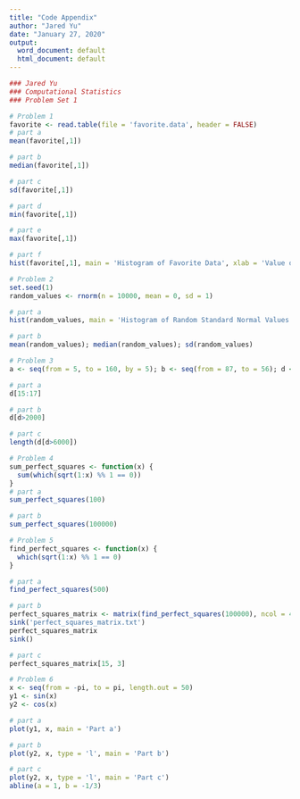 ```yaml
---
title: "Code Appendix"
author: "Jared Yu"
date: "January 27, 2020"
output:
  word_document: default
  html_document: default
---
```


```r
### Jared Yu
### Computational Statistics
### Problem Set 1

# Problem 1
favorite <- read.table(file = 'favorite.data', header = FALSE)
# part a
mean(favorite[,1])

# part b
median(favorite[,1])

# part c
sd(favorite[,1])

# part d
min(favorite[,1])

# part e
max(favorite[,1])

# part f
hist(favorite[,1], main = 'Histogram of Favorite Data', xlab = 'Value of Favorite')

# Problem 2
set.seed(1)
random_values <- rnorm(n = 10000, mean = 0, sd = 1)

# part a
hist(random_values, main = 'Histogram of Random Standard Normal Values', xlab = 'Value of Random Data')

# part b
mean(random_values); median(random_values); sd(random_values)

# Problem 3
a <- seq(from = 5, to = 160, by = 5); b <- seq(from = 87, to = 56); d <- a * b

# part a
d[15:17]

# part b
d[d>2000]

# part c
length(d[d>6000])

# Problem 4
sum_perfect_squares <- function(x) {
  sum(which(sqrt(1:x) %% 1 == 0))
}
# part a
sum_perfect_squares(100)

# part b
sum_perfect_squares(100000)

# Problem 5
find_perfect_squares <- function(x) {
  which(sqrt(1:x) %% 1 == 0)
}

# part a
find_perfect_squares(500)

# part b
perfect_squares_matrix <- matrix(find_perfect_squares(100000), ncol = 4)
sink('perfect_squares_matrix.txt')
perfect_squares_matrix
sink()

# part c
perfect_squares_matrix[15, 3]

# Problem 6
x <- seq(from = -pi, to = pi, length.out = 50)
y1 <- sin(x)
y2 <- cos(x)

# part a
plot(y1, x, main = 'Part a')

# part b
plot(y2, x, type = 'l', main = 'Part b')

# part c
plot(y2, x, type = 'l', main = 'Part c')
abline(a = 1, b = -1/3)
```